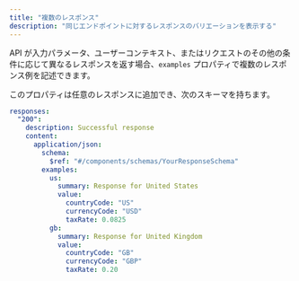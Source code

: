 ```yaml
---
title: "複数のレスポンス"
description: "同じエンドポイントに対するレスポンスのバリエーションを表示する"
---
```


API が入力パラメータ、ユーザーコンテキスト、またはリクエストのその他の条件に応じて異なるレスポンスを返す場合、`examples` プロパティで複数のレスポンス例を記述できます。

このプロパティは任意のレスポンスに追加でき、次のスキーマを持ちます。

```yaml
responses:
  "200":
    description: Successful response
    content:
      application/json:
        schema:
          $ref: "#/components/schemas/YourResponseSchema"
        examples:
          us:
            summary: Response for United States
            value:
              countryCode: "US"
              currencyCode: "USD"
              taxRate: 0.0825
          gb:
            summary: Response for United Kingdom
            value:
              countryCode: "GB"
              currencyCode: "GBP"
              taxRate: 0.20
```